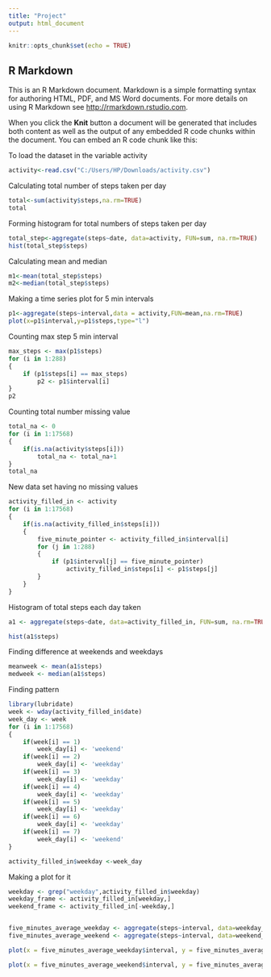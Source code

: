 ---
title: "Project"
output: html_document
---

```{r setup, include=FALSE}
knitr::opts_chunk$set(echo = TRUE)
```

## R Markdown

This is an R Markdown document. Markdown is a simple formatting syntax for authoring HTML, PDF, and MS Word documents. For more details on using R Markdown see <http://rmarkdown.rstudio.com>.

When you click the **Knit** button a document will be generated that includes both content as well as the output of any embedded R code chunks within the document. You can embed an R code chunk like this:

To load the dataset in the variable activity

```{r activity}
activity<-read.csv("C:/Users/HP/Downloads/activity.csv")
```

Calculating total number of steps taken per day
```{r}
total<-sum(activity$steps,na.rm=TRUE)
total
```

Forming histogram for total numbers of steps taken per day

```{r}
total_step<-aggregate(steps~date, data=activity, FUN=sum, na.rm=TRUE)
hist(total_step$steps)
```

Calculating mean and median
```{r}
m1<-mean(total_step$steps)
m2<-median(total_step$steps)
```

Making a time series plot for 5 min intervals
```{r}
p1<-aggregate(steps~interval,data = activity,FUN=mean,na.rm=TRUE)
plot(x=p1$interval,y=p1$steps,type="l")
```

Counting max step 5 min interval
```{r}
max_steps <- max(p1$steps)
for (i in 1:288) 
{
    if (p1$steps[i] == max_steps)
        p2 <- p1$interval[i]
}
p2
```

Counting total number missing value
```{r}
total_na <- 0
for (i in 1:17568)
{
    if(is.na(activity$steps[i])) 
        total_na <- total_na+1 
}
total_na
```

New data set having no missing values
```{r}
activity_filled_in <- activity
for (i in 1:17568) 
{
    if(is.na(activity_filled_in$steps[i])) 
    { 
        five_minute_pointer <- activity_filled_in$interval[i] 
        for (j in 1:288) 
        {
            if (p1$interval[j] == five_minute_pointer)
                activity_filled_in$steps[i] <- p1$steps[j]
        }
    }
}
```

Histogram of total steps each day taken
```{r}
a1 <- aggregate(steps~date, data=activity_filled_in, FUN=sum, na.rm=TRUE)

hist(a1$steps)
```

Finding difference at weekends and weekdays
```{r}
meanweek <- mean(a1$steps)
medweek <- median(a1$steps)
```

Finding pattern
```{r}
library(lubridate)
week <- wday(activity_filled_in$date)
week_day <- week
for (i in 1:17568) 
{
    if(week[i] == 1)
        week_day[i] <- 'weekend'
    if(week[i] == 2)
        week_day[i] <- 'weekday'
    if(week[i] == 3)
        week_day[i] <- 'weekday'
    if(week[i] == 4)
        week_day[i] <- 'weekday'
    if(week[i] == 5)
        week_day[i] <- 'weekday'
    if(week[i] == 6)
        week_day[i] <- 'weekday'
    if(week[i] == 7)
        week_day[i] <- 'weekend'
}

activity_filled_in$weekday <-week_day
```


Making a plot for it
```{r}
weekday <- grep("weekday",activity_filled_in$weekday)
weekday_frame <- activity_filled_in[weekday,]
weekend_frame <- activity_filled_in[-weekday,]


five_minutes_average_weekday <- aggregate(steps~interval, data=weekday_frame, FUN=mean, na.rm=TRUE)
five_minutes_average_weekend <- aggregate(steps~interval, data=weekend_frame, FUN=mean, na.rm=TRUE)

plot(x = five_minutes_average_weekday$interval, y = five_minutes_average_weekday$steps, type = "l")
```

```{r}
plot(x = five_minutes_average_weekend$interval, y = five_minutes_average_weekend$steps, type = "l") 
```